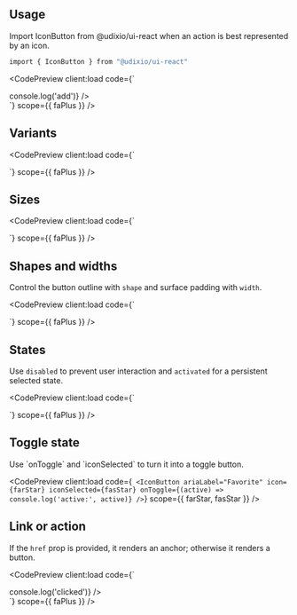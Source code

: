 ---
---



## Usage

Import IconButton from @udixio/ui-react when an action is best represented by an icon.

```bash
import { IconButton } from "@udixio/ui-react"
```

<CodePreview client:load
             code={`
  <div className="flex items-center gap-3">
    <IconButton ariaLabel="Add item" icon={faPlus} onClick={() => console.log('add')} />
  </div>`}
             scope={{ faPlus }}
/>

## Variants

<CodePreview client:load
             code={`
  <div className="flex items-center gap-3">
    <IconButton ariaLabel="Standard" icon={faPlus} variant="standard" />
    <IconButton ariaLabel="Filled" icon={faPlus} variant="filled" />
    <IconButton ariaLabel="Tonal" icon={faPlus} variant="tonal" />
    <IconButton ariaLabel="Outlined" icon={faPlus} variant="outlined" />
  </div>`}
             scope={{ faPlus }}
/>

## Sizes

<CodePreview client:load
             code={`
  <div className="flex items-center gap-3">
    <IconButton ariaLabel="XS" icon={faPlus} size="xSmall" />
    <IconButton ariaLabel="S" icon={faPlus} size="small" />
    <IconButton ariaLabel="M" icon={faPlus} size="medium" />
    <IconButton ariaLabel="L" icon={faPlus} size="large" />
    <IconButton ariaLabel="XL" icon={faPlus} size="xLarge" />
  </div>`}
             scope={{ faPlus }}
/>

## Shapes and widths

Control the button outline with `shape` and surface padding with `width`.

<CodePreview client:load
             code={`
  <div className="flex items-center gap-3">
    <IconButton ariaLabel="Rounded" icon={faPlus} shape="rounded" />
    <IconButton ariaLabel="Squared" icon={faPlus} shape="squared" />
    <IconButton ariaLabel="Narrow" icon={faPlus} width="narrow" />
    <IconButton ariaLabel="Wide" icon={faPlus} width="wide" />
  </div>`}
             scope={{ faPlus }}
/>

## States

Use `disabled` to prevent user interaction and `activated` for a persistent selected state.

<CodePreview client:load
             code={`
  <div className="flex items-center gap-3">
    <IconButton ariaLabel="Active" icon={faPlus} activated />
    <IconButton ariaLabel="Disabled" icon={faPlus} disabled />
    <IconButton ariaLabel="Disabled active" icon={faPlus} disabled activated />
  </div>`}
             scope={{ faPlus }}
/>

## Toggle state

Use \`onToggle\` and \`iconSelected\` to turn it into a toggle button.

<CodePreview client:load
             code={`
  <IconButton
    ariaLabel="Favorite"
    icon={farStar}
    iconSelected={fasStar}
    onToggle={(active) => console.log('active:', active)}
  />`}
             scope={{ farStar, fasStar }}
/>

## Link or action

If the `href` prop is provided, it renders an anchor; otherwise it renders a button.

<CodePreview client:load
             code={`
  <div className="flex items-center gap-3">
    <IconButton ariaLabel="Go to Udixio" icon={faPlus} href="https://udixio.dev" />
    <IconButton ariaLabel="Run action" icon={faPlus} onClick={() => console.log('clicked')} />
  </div>`}
             scope={{ faPlus }}
/>